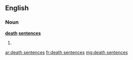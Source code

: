 ==English==

===Noun===
'''[[death]] [[sentences]]'''

# {{plural of|[[death sentence]]}}

[[ar:death sentences]]
[[fr:death sentences]]
[[mg:death sentences]]